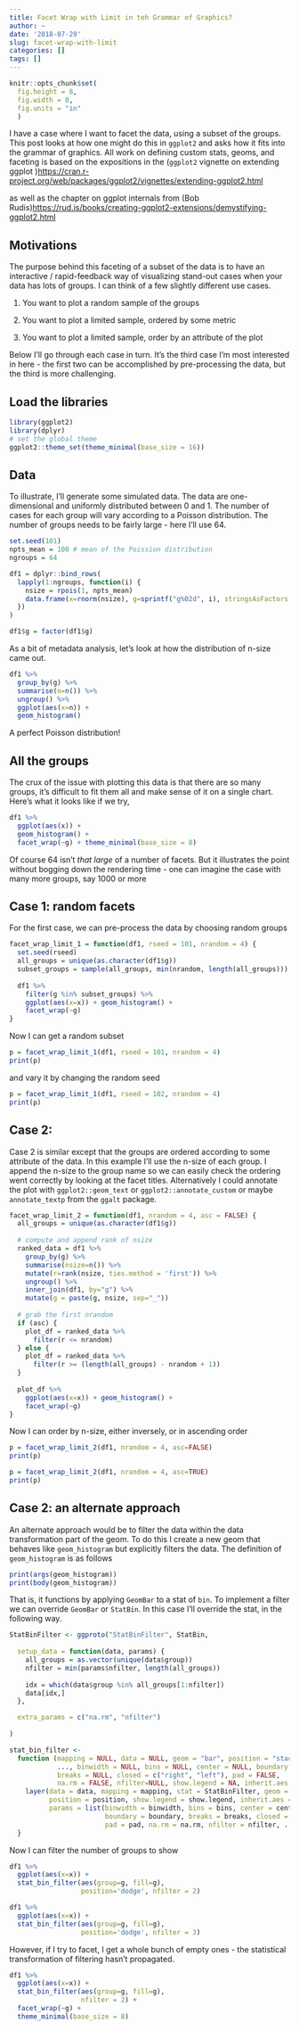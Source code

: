 ```yaml
---
title: Facet Wrap with Limit in teh Grammar of Graphics?
author: ~
date: '2018-07-29'
slug: facet-wrap-with-limit
categories: []
tags: []
---
```


``` r
knitr::opts_chunk$set(
  fig.height = 8,
  fig.width = 8,
  fig.units = "in"
  )
```

  
I have a case where I want to facet the data, using a subset of the groups. This post looks at how one might do this in `ggplot2` and asks how it fits into the grammar of graphics. All work on defining custom stats, geoms, and faceting is based on the expositions in the (`ggplot2` vignette on extending ggplot )<https://cran.r-project.org/web/packages/ggplot2/vignettes/extending-ggplot2.html>

as well as the chapter on ggplot internals from (Bob Rudis)<https://rud.is/books/creating-ggplot2-extensions/demystifying-ggplot2.html>

## Motivations

The purpose behind this faceting of a subset of the data is to have an interactive / rapid-feedback way of visualizing stand-out cases when your data has lots of groups. I can think of a few slightly different use cases. 

1. You want to plot a random sample of the groups

2. You want to plot a limited sample, ordered by some metric

3. You want to plot a limited sample, order by an attribute of the plot

Below I'll go through each case in turn. It's the third case I'm most interested in here - the first two can be accomplished by pre-processing the data, but the third is more challenging.

## Load the libraries

``` r
library(ggplot2)
library(dplyr)
# set the global theme
ggplot2::theme_set(theme_minimal(base_size = 16))
```


## Data

To illustrate, I'll generate some simulated data. The data are one-dimensional and uniformly distributed between 0 and 1. The number of cases for each group will vary according to a Poisson distribution. The number of groups needs to be fairly large - here I'll use 64.

``` r
set.seed(101)
npts_mean = 100 # mean of the Poission distribution
ngroups = 64

df1 = dplyr::bind_rows(
  lapply(1:ngroups, function(i) {
    nsize = rpois(1, npts_mean)
    data.frame(x=rnorm(nsize), g=sprintf("g%02d", i), stringsAsFactors = FALSE)
  })
)

df1$g = factor(df1$g)
```

As a bit of metadata analysis, let's look at how the distribution of n-size came out.

``` r
df1 %>% 
  group_by(g) %>% 
  summarise(n=n()) %>%
  ungroup() %>% 
  ggplot(aes(x=n)) + 
  geom_histogram()
```

A perfect Poisson distribution!

## All the groups

The crux of the issue with plotting this data is that there are so many groups, it's difficult to fit them all and make sense of it on a single chart. Here's what it looks like if we try,

``` r
df1 %>% 
  ggplot(aes(x)) + 
  geom_histogram() + 
  facet_wrap(~g) + theme_minimal(base_size = 8)
```

Of course 64 isn't *that large* of a number of facets. But it illustrates the point without bogging down the rendering time - one can imagine the case with many more groups, say 1000 or more

## Case 1: random facets

For the first case, we can pre-process the data by choosing random groups

``` r
facet_wrap_limit_1 = function(df1, rseed = 101, nrandom = 4) {
  set.seed(rseed)
  all_groups = unique(as.character(df1$g))
  subset_groups = sample(all_groups, min(nrandom, length(all_groups)))
  
  df1 %>% 
    filter(g %in% subset_groups) %>%
    ggplot(aes(x=x)) + geom_histogram() + 
    facet_wrap(~g)
}
```

Now I can get a random subset

``` r
p = facet_wrap_limit_1(df1, rseed = 101, nrandom = 4)
print(p)
```

and vary it by changing the random seed

``` r
p = facet_wrap_limit_1(df1, rseed = 102, nrandom = 4)
print(p)
```

## Case 2: 

Case 2 is similar except that the groups are ordered according to some attribute of the data. In this example I'll use the n-size of each group. I append the n-size to the group name so we can easily check the ordering went correctly by looking at the facet titles. Alternatively I could annotate the plot with `ggplot2::geom_text` or `ggplot2::annotate_custom` or maybe `annotate_textp` from the `ggalt` package. 

``` r
facet_wrap_limit_2 = function(df1, nrandom = 4, asc = FALSE) {
  all_groups = unique(as.character(df1$g))
      
  # compute and append rank of nsize 
  ranked_data = df1 %>% 
    group_by(g) %>% 
    summarise(nsize=n()) %>% 
    mutate(r=rank(nsize, ties.method = 'first')) %>% 
    ungroup() %>% 
    inner_join(df1, by="g") %>% 
    mutate(g = paste(g, nsize, sep="_"))
  
  # grab the first nrandom
  if (asc) {
    plot_df = ranked_data %>% 
      filter(r <= nrandom)
  } else {
    plot_df = ranked_data %>% 
      filter(r >= (length(all_groups) - nrandom + 1))
  }
  
  plot_df %>% 
    ggplot(aes(x=x)) + geom_histogram() +
    facet_wrap(~g)
}
```

Now I can order by n-size, either inversely, or in ascending order

``` r
p = facet_wrap_limit_2(df1, nrandom = 4, asc=FALSE)
print(p)
```

``` r
p = facet_wrap_limit_2(df1, nrandom = 4, asc=TRUE)
print(p)
```


## Case 2: an alternate approach

An alternate approach would be to filter the data within the data transformation part of the geom. To do this I create a new geom that behaves like `geom_histogram` but explicitly filters the data. The definition of `geom_histogram` is as follows


``` r
print(args(geom_histogram))
print(body(geom_histogram))
```

That is, it functions by applying `GeomBar` to a stat of `bin`. To implement a filter we can override `GeomBar` or `StatBin`. In this case I'll override the stat, in the following way.

``` r
StatBinFilter <- ggproto("StatBinFilter", StatBin, 
  
  setup_data = function(data, params) {
    all_groups = as.vector(unique(data$group))
    nfilter = min(params$nfilter, length(all_groups))
    
    idx = which(data$group %in% all_groups[1:nfilter])
    data[idx,]
  },

  extra_params = c("na.rm", "nfilter")
    
)

stat_bin_filter <- 
  function (mapping = NULL, data = NULL, geom = "bar", position = "stack", 
            ..., binwidth = NULL, bins = NULL, center = NULL, boundary = NULL, 
            breaks = NULL, closed = c("right", "left"), pad = FALSE, 
            na.rm = FALSE, nfilter=NULL, show.legend = NA, inherit.aes = TRUE) {
    layer(data = data, mapping = mapping, stat = StatBinFilter, geom = geom, 
          position = position, show.legend = show.legend, inherit.aes = inherit.aes, 
          params = list(binwidth = binwidth, bins = bins, center = center, 
                        boundary = boundary, breaks = breaks, closed = closed, 
                        pad = pad, na.rm = na.rm, nfilter = nfilter, ...))
  }

```


Now I can filter the number of groups to show

``` r
df1 %>% 
  ggplot(aes(x=x)) + 
  stat_bin_filter(aes(group=g, fill=g), 
                  position='dodge', nfilter = 2)
```


``` r
df1 %>% 
  ggplot(aes(x=x)) + 
  stat_bin_filter(aes(group=g, fill=g), 
                  position='dodge', nfilter = 3)
```

However, if I try to facet, I get a whole bunch of empty ones - the statistical transformation of filtering hasn't propagated.

``` r
df1 %>% 
  ggplot(aes(x=x)) + 
  stat_bin_filter(aes(group=g, fill=g), 
                  nfilter = 2) + 
  facet_wrap(~g) + 
  theme_minimal(base_size = 8)

```
